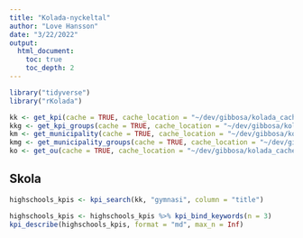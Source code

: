 ```yaml
---
title: "Kolada-nyckeltal"
author: "Love Hansson"
date: "3/22/2022"
output: 
  html_document:
    toc: true
    toc_depth: 2
---
```


```r
library("tidyverse")
library("rKolada")
```


```r
kk <- get_kpi(cache = TRUE, cache_location = "~/dev/gibbosa/kolada_cache/")
kkg <- get_kpi_groups(cache = TRUE, cache_location = "~/dev/gibbosa/kolada_cache/")
km <- get_municipality(cache = TRUE, cache_location = "~/dev/gibbosa/kolada_cache/")
kmg <- get_municipality_groups(cache = TRUE, cache_location = "~/dev/gibbosa/kolada_cache/")
ko <- get_ou(cache = TRUE, cache_location = "~/dev/gibbosa/kolada_cache/")
```


## Skola

```r
highschools_kpis <- kpi_search(kk, "gymnasi", column = "title")
```

```r
highschools_kpis <- highschools_kpis %>% kpi_bind_keywords(n = 3)
kpi_describe(highschools_kpis, format = "md", max_n = Inf)
```

